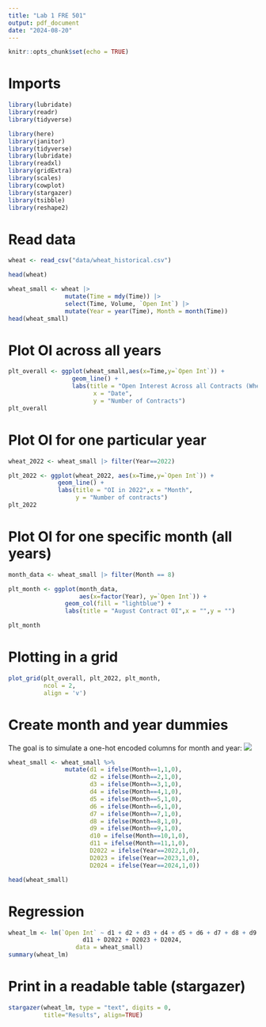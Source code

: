 ```yaml
---
title: "Lab 1 FRE 501"
output: pdf_document
date: "2024-08-20"
---
```


```r
knitr::opts_chunk$set(echo = TRUE)
```

# Imports

```r
library(lubridate)
library(readr)
library(tidyverse)

library(here)
library(janitor)
library(tidyverse)
library(lubridate)
library(readxl)
library(gridExtra)
library(scales)
library(cowplot)
library(stargazer)
library(tsibble)
library(reshape2)

```

# Read data

```r
wheat <- read_csv("data/wheat_historical.csv")

head(wheat)
```

```r
wheat_small <- wheat |>
                mutate(Time = mdy(Time)) |>
                select(Time, Volume, `Open Int`) |>
                mutate(Year = year(Time), Month = month(Time))
head(wheat_small)
```

# Plot OI across all years

```r
plt_overall <- ggplot(wheat_small,aes(x=Time,y=`Open Int`)) + 
                  geom_line() +
                  labs(title = "Open Interest Across all Contracts (Wheat)",
                        x = "Date",
                        y = "Number of Contracts")
plt_overall
```

# Plot OI for one particular year

```r
wheat_2022 <- wheat_small |> filter(Year==2022)

plt_2022 <- ggplot(wheat_2022, aes(x=Time,y=`Open Int`)) + 
              geom_line() +
              labs(title = "OI in 2022",x = "Month",
                   y = "Number of contracts") 
plt_2022
```

# Plot OI for one specific month (all years)

```r
month_data <- wheat_small |> filter(Month == 8)

plt_month <- ggplot(month_data, 
                    aes(x=factor(Year), y=`Open Int`)) + 
                geom_col(fill = "lightblue") +
                labs(title = "August Contract OI",x = "",y = "")

plt_month
```

# Plotting in a grid

```r
plot_grid(plt_overall, plt_2022, plt_month,
          ncol = 2,          
          align = 'v')
```

# Create month and year dummies

The goal is to simulate a one-hot encoded columns for month and year: ![](img/dummies.png)

```r
wheat_small <- wheat_small %>%
                mutate(d1 = ifelse(Month==1,1,0),
                       d2 = ifelse(Month==2,1,0),
                       d3 = ifelse(Month==3,1,0),
                       d4 = ifelse(Month==4,1,0),
                       d5 = ifelse(Month==5,1,0),
                       d6 = ifelse(Month==6,1,0),
                       d7 = ifelse(Month==7,1,0),
                       d8 = ifelse(Month==8,1,0),
                       d9 = ifelse(Month==9,1,0),
                       d10 = ifelse(Month==10,1,0),
                       d11 = ifelse(Month==11,1,0),
                       D2022 = ifelse(Year==2022,1,0),
                       D2023 = ifelse(Year==2023,1,0),
                       D2024 = ifelse(Year==2024,1,0))

head(wheat_small)
```

# Regression

```r
wheat_lm <- lm(`Open Int` ~ d1 + d2 + d3 + d4 + d5 + d6 + d7 + d8 + d9 + d10 +
                     d11 + D2022 + D2023 + D2024,
                   data = wheat_small)
summary(wheat_lm)
```

# Print in a readable table (stargazer)

```r
stargazer(wheat_lm, type = "text", digits = 0,
          title="Results", align=TRUE)
```
